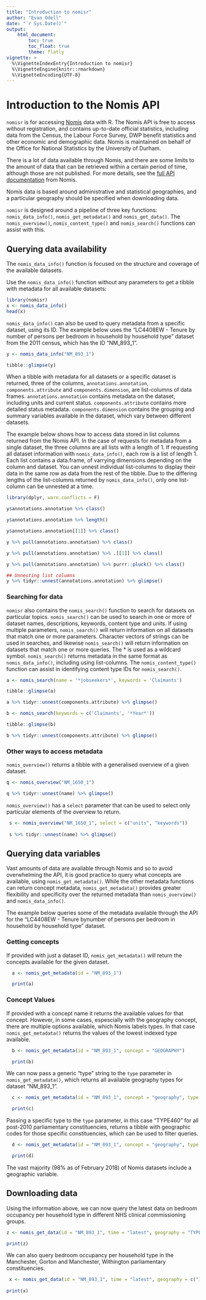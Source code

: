 ---
title: "Introduction to nomisr"
author: "Evan Odell"
date: "`r Sys.Date()`"
output: 
    html_document:
        toc: true
        toc_float: true
        theme: flatly
vignette: >
  %\VignetteIndexEntry{Introduction to nomisr}
  %\VignetteEngine{knitr::rmarkdown}
  %\VignetteEncoding{UTF-8}
---

# Introduction to the Nomis API

`nomisr` is for accessing [Nomis](https://www.nomisweb.co.uk/) data with R. The Nomis API is free to access without registration, and contains up-to-date official statistics, including data from the Census, the Labour Force Survey, DWP benefit statistics and other economic and demographic data. Nomis is maintained on behalf of the Office for National Statistics by the University of Durham.

There is a lot of data available through Nomis, and there are some limits to the amount of data that can be retrieved within a certain period of time, although those are not published. For more details, see the [full API documentation](https://www.nomisweb.co.uk/api/v01/help) from Nomis.

Nomis data is based around administrative and statistical geographies, and a particular geography should be specified when downloading data.

`nomisr` is designed around a pipeline of three key functions: `nomis_data_info()`, `nomis_get_metadata()` and `nomis_get_data()`. The `nomis_overview()`, `nomis_content_type()` and `nomis_search()` functions can assist with this.

## Querying data availability

The `nomis_data_info()` function is focused on the structure and coverage of the available datasets.

Use the `nomis_data_info()` function without any parameters to get a tibble with metadata for all available datasets:

```{r, echo=TRUE}
library(nomisr)
x <- nomis_data_info()
head(x)
```


`nomis_data_info()` can also be used to query metadata from a specific dataset, using its ID. The example below uses the "LC4408EW - Tenure by number of persons per bedroom in household by household type" dataset from the 2011 census, which has the ID "NM_893_1". 

```{r, echo=TRUE}
y <- nomis_data_info("NM_893_1")

tibble::glimpse(y)
```

When a tibble with metadata for all datasets or a specific dataset is returned, three of the columns, `annotations.annotation`, `components.attribute` and `components.dimension`, are list-columns of data frames. `annotations.annotation` contains metadata on the dataset, including units and current status. `components.attribute` contains more detailed status metadata. `components.dimension` contains the grouping and summary variables available in the dataset, which vary between different datasets.

The example below shows how to access data stored in list columns returned from the Nomis API. In the case of requests for metadata from a single dataset, the three columns are all lists with a length of 1. If requesting all dataset information with `nomis_data_info()`, each row is a list of length 1. Each list contains a data.frame, of varrying dimensions depending on the column and dataset. You can unnest individual list-columns to display their data in the same row as data from the rest of the tibble. Due to the differing lengths of the list-columns returned by `nomis_data_info()`, only one list-column can be unnested at a time.

```{r, echo=TRUE}
library(dplyr, warn.conflicts = F)

y$annotations.annotation %>% class()

y$annotations.annotation %>% length()

y$annotations.annotation[[1]] %>% class()

y %>% pull(annotations.annotation) %>% class()

y %>% pull(annotations.annotation) %>% .[[1]] %>% class()

y %>% pull(annotations.annotation) %>% purrr::pluck() %>% class()

## Unnesting list columns
y %>% tidyr::unnest(annotations.annotation) %>% glimpse()
```

### Searching for data

`nomisr` also contains the `nomis_search()` function to search for datasets on particular topics. `nomis_search()` can be used to search in one or more of dataset names, descriptions, keywords, content type and units. If using multiple parameters, `nomis_search()` will return information on all datasets that match one or more parameters. Character vectors of strings can be used in searches, and likewise `nomis_search()` will return information on datasets that match one or more queries. The * is used as a wildcard symbol. `nomis_search()` returns metadata in the same format as `nomis_data_info()`, including using list-columns. The `nomis_content_type()` function can assist in identifying content type IDs for `nomis_search()`.

```{r, echo=TRUE}
a <- nomis_search(name = '*jobseekers*', keywords = 'Claimants')

tibble::glimpse(a)

a %>% tidyr::unnest(components.attribute) %>% glimpse()

b <- nomis_search(keywords = c('Claimants', '*Year*'))

tibble::glimpse(b)

b %>% tidyr::unnest(components.attribute) %>% glimpse()

```


### Other ways to access metadata

`nomis_overview()` returns a tibble with a generalised overview of a given dataset.


```{r, echo=TRUE}
q <- nomis_overview("NM_1650_1")

q %>% tidyr::unnest(name) %>% glimpse()

```

`nomis_overview()` has a `select` parameter that can be used to select only particular elements of the overview to return.

```{r, echo=TRUE}
 s <- nomis_overview("NM_1650_1", select = c("units", "keywords"))
 
 s %>% tidyr::unnest(name) %>% glimpse()
```


## Querying data variables

Vast amounts of data are available through Nomis and so to avoid overwhelming the API, it is good practice to query what concepts are available, using `nomis_get_metadata()`. While the other metadata functions can return concept metadata, `nomis_get_metadata()` provides greater flexibility and specificity over the returned metadata than `nomis_overview()` and `nomis_data_info()`.

The example below queries some of the metadata available through the API for the "LC4408EW - Tenure bynumber of persons per bedroom in household by household type" dataset.

### Getting concepts

If provided with just a dataset ID, `nomis_get_metadata()` will return the concepts available for the given dataset. 

```{r, echo=TRUE}

  a <- nomis_get_metadata(id = "NM_893_1")

  print(a)
```

### Concept Values
  
If provided with a concept name it returns the available values for that concept. However, in some cases, espescially with the geography concept, there are multiple options available, which Nomis labels types. In that case `nomis_get_metadata()` returns the values of the lowest indexed type available.
  
```{r, echo=TRUE}  
  b <- nomis_get_metadata(id = "NM_893_1", concept = "GEOGRAPHY")

  print(b)
```

We can now pass a generic "type" string to the `type` parameter in `nomis_get_metadata()`, which returns all available geography types for dataset "NM_893_1".

  
```{r, echo=TRUE}  
  c <- nomis_get_metadata(id = "NM_893_1", concept = "geography", type = "type")

  print(c)
```

  
Passing a specific type to the `type` parameter, in this case "TYPE460" for all post-2010 parliamentary constituencies, returns a tibble with geographic codes for those specific constituencies, which can be used to filter queries.
  
```{r, echo=TRUE}  
  d <- nomis_get_metadata(id = "NM_893_1", concept = "geography", type = "TYPE460")

  print(d)
```


The vast majority (98% as of February 2018) of Nomis datasets include a geographic variable.

## Downloading data

Using the information above, we can now query the latest data on bedroom occupancy per household type in different NHS clinical commissioning groups.

```{r, echo=TRUE}
z <- nomis_get_data(id = "NM_893_1", time = "latest", geography = "TYPE266")

print(z)
```


We can also query bedroom occupancy per household type in the Manchester, Gorton and Manchester, Withington parliamentary constituencies.

```{r, echo=TRUE}
 x <- nomis_get_data(id = "NM_893_1", time = "latest", geography = c("1929380119", "1929380120"))
 
print(x)
```






